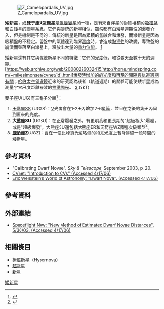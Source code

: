[[File:Z_Camelopardalis_UV.jpg|thumb]]

'''矮新星'''，或'''雙子座U型變星'''是[[激變變星|激變變星]]的一種，是有來自伴星的物質堆積的[[吸積盤|吸積盤]]和[[白矮星|白矮星]]的[[聯星|聯星]]系統。它們與傳統的[[新星|新星]]相似，雖然都有白矮星週期性的爆發介入，但是機制是不同的：傳統的新星是因為累積的氫融合和爆發，而矮新星是因為吸積盤的不穩定。當盤中的氣體達到臨界[[溫度|溫度]]時，會造成[[黏滯性|黏滯性]]的改變，導致盤的崩潰而墜落至白矮星上，釋放出大量的[[重力|重力]][[位能|位能]]。 [https://web.archive.org/web/20080226032415/http://home.mindspring.com/~mikesimonsen/cvnet/id1.html]

矮新星還有其它與傳統新星不同的特徵：它們的[[光度|光度]]低，和從數天至數十天的週期。[https://web.archive.org/web/20080226032415/http://home.mindspring.com/~mikesimonsen/cvnet/id1.html]爆發時增加的的光度和再現的間隔與軌道週期有關；[[哈伯太空望遠鏡|哈伯太空望遠鏡]]近來的研究認為後者（軌道週期）的關係可能使矮新星成為測量宇宙尺度距離有效的[[標準燭光|標準燭光]]。 [https://web.archive.org/web/20080226032415/http://home.mindspring.com/~mikesimonsen/cvnet/id1.html],(S&T) 

雙子座U(UG)有三種子分類<ref name="Darling UG">{{Cite web |url=http://www.daviddarling.info/encyclopedia/U/U_Geminorum_star.html |title=存档副本 |accessdate=2010-04-23 |archive-date=2019-04-23 |archive-url=https://web.archive.org/web/20190423141117/http://www.daviddarling.info/encyclopedia/U/U_Geminorum_star.html |dead-url=no }}</ref>：
# [[天鵝座SS|天鵝座SS]] (UGSS)：[[V通帶|V]]光度會在1-2天內增加2-6[[星等|星等]]，並且在之後的幾天內回到原來的光度。
# '''大熊座SU''' (UGSU)：在正常爆發之外，有更明亮和更長期的"超級極大"爆發，或是"超級爆發"。大熊座SU還包括[[大熊座ER|大熊座ER]]和[[天箭座WZ|天箭座WZ]]兩種次級類型<ref name="Darling UGSU">{{Cite web |url=http://www.daviddarling.info/encyclopedia/S/SU_Ursae_Majoris_star.html |title=存档副本 |accessdate=2010-04-23 |archive-date=2012-07-06 |archive-url=https://www.webcitation.org/68wXu0Nkz?url=http://www.daviddarling.info/encyclopedia/S/SU_Ursae_Majoris_star.html |dead-url=no }}</ref>。
# '''[[鹿豹座Z|鹿豹座Z]]'''(UGZ)：會在一個比峰質光度略低的特定光度上暫時停留一段時間的矮新星。

== 參考資料 ==
* "Calibrating Dwarf Novae". ''Sky & Telescope'', September 2003, p. 20.
* [https://web.archive.org/web/20080226032415/http://home.mindspring.com/~mikesimonsen/cvnet/id1.html CVnet: "Introduction to CVs" (Accessed 4/17/06)]
* [http://scienceworld.wolfram.com/astronomy/DwarfNova.html Eric Weisstein's World of Astronomy: "Dwarf Nova". (Accessed 4/17/06)] {{Wayback|url=http://scienceworld.wolfram.com/astronomy/DwarfNova.html |date=20210227065201 }}

== 參考資料 ==
{{reflist}}

== 外部連結 ==
* [http://spaceflightnow.com/news/n0305/30distance/ Spaceflight Now:  "New Method of Estimated Dwarf Novae Distances", 5/30/03.  (Accessed 4/17/06)] {{Wayback|url=http://spaceflightnow.com/news/n0305/30distance/ |date=20070929120912 }}

== 相關條目 ==
* [[極超新星|極超新星]]（Hypernova）
* [[超新星|超新星]]
* [[新星|新星]]

{{白矮星}}

[[Category:矮新星|]]